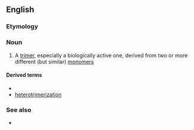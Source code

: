 ==English==

===Etymology===
{{prefix|hetero|trimer|lang=en}}

===Noun===
{{en-noun}}

# {{lb|en|chemistry|biochemistry}} A [[trimer]], especially a biologically active one, derived from two or more different (but similar) [[monomer]]s

====Derived terms====
* {{l|en|heterotrimeric}}
* [[heterotrimerization]]

===See also===
* {{l|en|homotrimer}}